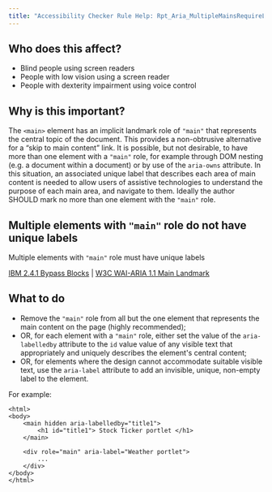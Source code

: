 ```yaml
---
title: "Accessibility Checker Rule Help: Rpt_Aria_MultipleMainsRequireLabel_Implicit_2"
---
```


<div className="toolHelp">
<Row>
<Column colLg={5} colMd={3} colSm={4} className="toolLeft">

## Who does this affect?

* Blind people using screen readers
* People with low vision using a screen reader
* People with dexterity impairment using voice control

## Why is this important?

The `<main>` element has an implicit landmark role of `"main"` that represents the central topic of the document. This provides a non-obtrusive alternative for a “skip to main content” link. It is possible, but not desirable, to have more than one element with a `"main"` role, for example through DOM nesting (e.g. a document within a document) or by use of the `aria-owns` attribute. In this situation, an associated unique label that describes each area of main content is needed to allow users of assistive technologies to understand the purpose of each main area, and navigate to them. Ideally the author SHOULD mark no more than one element with the `"main"` role.

</Column>
<Column colLg={11} colMd={5} colSm={4} className="toolMain">

<div id="locLevel"></div>

## Multiple elements with `"main"` role do not have unique labels
Multiple elements with `"main"` role must have unique labels

[IBM 2.4.1 Bypass Blocks](http://www.ibm.com/able/guidelines/ci162/bypass_blocks.html)  | [W3C WAI-ARIA 1.1 Main Landmark](https://www.w3.org/TR/wai-aria-practices/examples/landmarks/main.html)

<div id="locSnippet"></div>

## What to do

* Remove the `"main"` role from all but the one element that represents the main content on the page (highly recommended);
* OR, for each element with a `"main"` role, either set the value of the `aria-labelledby` attribute to the `id` value value of any visible text that appropriately and uniquely describes the element's central content;
* OR, for elements where the design cannot accommodate suitable visible text, use the `aria-label` attribute to add an invisible, unique, non-empty label to the element.

For example:

```
<html>
<body>
	<main hidden aria-labelledby="title1">
		<h1 id="title1"> Stock Ticker portlet </h1>
	</main>

	<div role="main" aria-label="Weather portlet">
		...
	</div>
</body>
</html>
```


</Column>
</Row>
</div>
